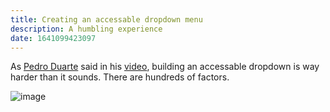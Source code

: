 ```yaml
---
title: Creating an accessable dropdown menu
description: A humbling experience
date: 1641099423097
---
```


As [Pedro Duarte](https://youtube.com/) said in his [video](https://www.youtube.com/watch?v=Q8UQ-_XQ-_c), building an accessable dropdown is way harder than it sounds. There are hundreds of factors.

![image](/images/work/gmg/reg-wall.jpg)

